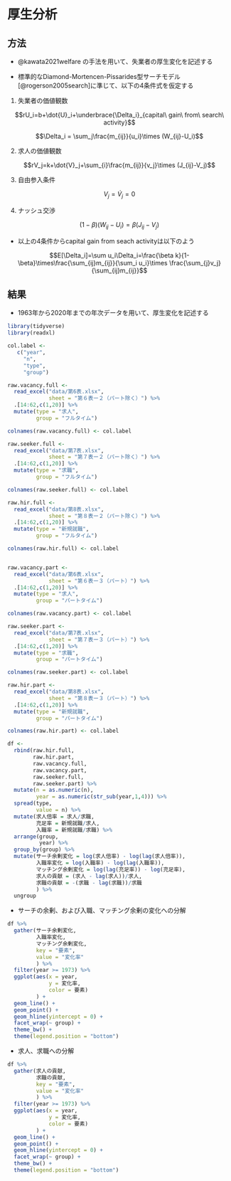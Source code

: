 # 厚生分析

## 方法

- @kawata2021welfare の手法を用いて、失業者の厚生変化を記述する

- 標準的なDiamond-Mortencen-Pissarides型サーチモデル[@rogerson2005search]に準じて、以下の4条件式を仮定する

1. 失業者の価値観数

$$rU_i=b+\dot{U}_i+\underbrace{\Delta_i}_{capital\ gain\ from\ search\ activity}$$

$$\Delta_i = \sum_j\frac{m_{ij}}{u_i}\times (W_{ij}-U_i)$$

2. 求人の価値観数

$$rV_j=k+\dot{V}_j+\sum_{i}\frac{m_{ij}}{v_j}\times (J_{ij}-V_j)$$

3. 自由参入条件

$$V_j=\dot{V}_j=0$$

4. ナッシュ交渉

$$(1-\beta)(W_{ij}-U_i)=\beta(J_{ij}-V_j)$$

- 以上の4条件からcapital gain from seach activityは以下のよう

$$E[\Delta_i]=\sum u_i\Delta_i=\frac{\beta k}{1-\beta}\times\frac{\sum_{ij}m_{ij}}{\sum_i u_i}\times \frac{\sum_{j}v_j}{\sum_{ij}m_{ij}}$$

## 結果

- 1963年から2020年までの年次データを用いて、厚生変化を記述する


```r
library(tidyverse)
library(readxl)
```

```r
col.label <- 
   c("year",
     "n",
     "type",
     "group")

raw.vacancy.full <-
  read_excel("data/第6表.xlsx",
             sheet = "第６表ー２（パート除く）") %>%
  .[14:62,c(1,20)] %>%
  mutate(type = "求人",
         group = "フルタイム")

colnames(raw.vacancy.full) <- col.label

raw.seeker.full <-
  read_excel("data/第7表.xlsx",
             sheet = "第７表ー２（パート除く）") %>%
  .[14:62,c(1,20)] %>%
  mutate(type = "求職",
         group = "フルタイム")

colnames(raw.seeker.full) <- col.label

raw.hir.full <-
  read_excel("data/第8表.xlsx",
             sheet = "第８表ー２（パート除く）") %>%
  .[14:62,c(1,20)] %>%
  mutate(type = "新規就職",
         group = "フルタイム")

colnames(raw.hir.full) <- col.label


raw.vacancy.part <-
  read_excel("data/第6表.xlsx",
             sheet = "第６表ー３（パート）") %>%
  .[14:62,c(1,20)] %>%
  mutate(type = "求人",
         group = "パートタイム")

colnames(raw.vacancy.part) <- col.label

raw.seeker.part <-
  read_excel("data/第7表.xlsx",
             sheet = "第７表ー３（パート）") %>%
  .[14:62,c(1,20)] %>%
  mutate(type = "求職",
         group = "パートタイム")

colnames(raw.seeker.part) <- col.label

raw.hir.part <-
  read_excel("data/第8表.xlsx",
             sheet = "第８表ー３（パート）") %>%
  .[14:62,c(1,20)] %>%
  mutate(type = "新規就職",
         group = "パートタイム")

colnames(raw.hir.part) <- col.label

df <-
  rbind(raw.hir.full,
        raw.hir.part,
        raw.vacancy.full,
        raw.vacancy.part,
        raw.seeker.full,
        raw.seeker.part) %>%
  mutate(n = as.numeric(n),
         year = as.numeric(str_sub(year,1,4))) %>%
  spread(type,
         value = n) %>%
  mutate(求人倍率 = 求人/求職,
         充足率 = 新規就職/求人,
         入職率 = 新規就職/求職) %>%
  arrange(group,
          year) %>%
  group_by(group) %>%
  mutate(サーチ余剰変化 = log(求人倍率) - log(lag(求人倍率)),
         入職率変化 = log(入職率) - log(lag(入職率)),
         マッチング余剰変化 = log(lag(充足率)) - log(充足率),
         求人の貢献 = (求人 - lag(求人))/求人,
         求職の貢献 = -(求職 - lag(求職))/求職
         ) %>%
  ungroup
```

- サーチの余剰、および入職、マッチング余剰の変化への分解

```r
df %>%
  gather(サーチ余剰変化,
         入職率変化,
         マッチング余剰変化,
         key = "要素",
         value = "変化率"
         ) %>%
  filter(year >= 1973) %>%
  ggplot(aes(x = year,
             y = 変化率,
             color = 要素)
         ) +
  geom_line() +
  geom_point() +
  geom_hline(yintercept = 0) +
  facet_wrap(~ group) +
  theme_bw() +
  theme(legend.position = "bottom")
```

- 求人、求職への分解

```r
df %>%
  gather(求人の貢献,
         求職の貢献,
         key = "要素",
         value = "変化率"
         ) %>%
  filter(year >= 1973) %>%
  ggplot(aes(x = year,
             y = 変化率,
             color = 要素)
         ) +
  geom_line() +
  geom_point() +
  geom_hline(yintercept = 0) +
  facet_wrap(~ group) +
  theme_bw() +
  theme(legend.position = "bottom")
```
